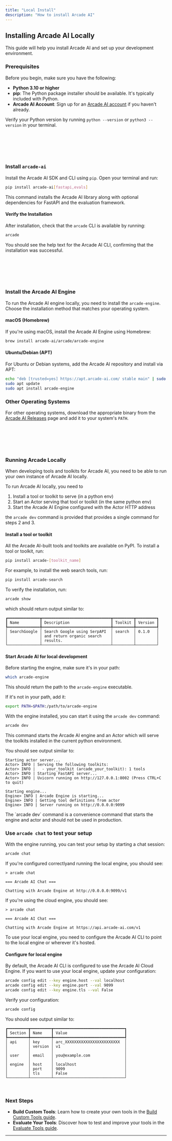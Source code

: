 ```yaml
---
title: "Local Install"
description: "How to install Arcade AI"
---
```


## Installing Arcade AI Locally

This guide will help you install Arcade AI and set up your development
environment.

### Prerequisites

Before you begin, make sure you have the following:

- **Python 3.10 or higher**
- **pip**: The Python package installer should be available. It's typically
  included with Python.
- **Arcade AI Account**: Sign up for an
  [Arcade AI account](https://arcade-ai.com/signup) if you haven't already.

Verify your Python version by running `python --version` or `python3 --version`
in your terminal.

## <br />

<br />

### Install `arcade-ai`

Install the Arcade AI SDK and CLI using `pip`. Open your terminal and run:

```bash
pip install arcade-ai[fastapi,evals]
```

This command installs the Arcade AI library along with optional dependencies for
FastAPI and the evaluation framework.

#### Verify the Installation

After installation, check that the `arcade` CLI is available by running:

```bash
arcade
```

You should see the help text for the Arcade AI CLI, confirming that the
installation was successful.

## <br />

<br />

### Install the Arcade AI Engine

To run the Arcade AI engine locally, you need to install the `arcade-engine`.
Choose the installation method that matches your operating system.

#### macOS (Homebrew)

If you're using macOS, install the Arcade AI Engine using Homebrew:

```bash
brew install arcade-ai/arcade/arcade-engine
```

#### Ubuntu/Debian (APT)

For Ubuntu or Debian systems, add the Arcade AI repository and install via APT:

```bash
echo "deb [trusted=yes] https://apt.arcade-ai.com/ stable main" | sudo tee /etc/apt/sources.list.d/arcade-ai.list
sudo apt update
sudo apt install arcade-engine
```

### Other Operating Systems

For other operating systems, download the appropriate binary from the
[Arcade AI Releases](https://arcade-ai.com/releases) page and add it to your
system's `PATH`.

## <br />

<br />

### Running Arcade Locally

When developing tools and toolkits for Arcade AI, you need to be able to run
your own instance of Arcade AI locally.

To run Arcade AI locally, you need to

1. Install a tool or toolkit to serve (in a python env)
2. Start an Actor serving that tool or toolkit (in the same python env)
3. Start the Arcade AI Engine configured with the Actor HTTP address

the `arcade dev` command is provided that provides a single command for steps 2
and 3.

#### Install a tool or toolkit

All the Arcade AI-built tools and toolkits are available on PyPI. To install a
tool or toolkit, run:

```bash
pip install arcade-[toolkit_name]
```

For example, to install the web search tools, run:

```bash
pip install arcade-search
```

To verify the installation, run:

```bash
arcade show
```

which should return output similar to:

```
┏━━━━━━━━━━━━━━┳━━━━━━━━━━━━━━━━━━━━━━━━━━━━━━┳━━━━━━━━━┳━━━━━━━━━┓
┃ Name         ┃ Description                  ┃ Toolkit ┃ Version ┃
┡━━━━━━━━━━━━━━╇━━━━━━━━━━━━━━━━━━━━━━━━━━━━━━╇━━━━━━━━━╇━━━━━━━━━┩
│ SearchGoogle │ Search Google using SerpAPI  │ search  │ 0.1.0   │
│              │ and return organic search    │         │         │
│              │ results.                     │         │         │
└──────────────┴──────────────────────────────┴─────────┴─────────┘
```

#### Start Arcade AI for local development

Before starting the engine, make sure it's in your path:

```bash
which arcade-engine
```

This should return the path to the `arcade-engine` executable.

If it's not in your path, add it:

```bash
export PATH=$PATH:/path/to/arcade-engine
```

With the engine installed, you can start it using the `arcade dev` command:

```bash
arcade dev
```

This command starts the Arcade AI engine and an Actor which will serve the
toolkits installed in the current python environment.

You should see output similar to:

```
Starting actor server...
Actor> INFO | Serving the following toolkits:
Actor> INFO |   - your_toolkit (arcade_your_toolkit): 1 tools
Actor> INFO | Starting FastAPI server...
Actor> INFO | Uvicorn running on http://127.0.0.1:8002 (Press CTRL+C to quit)

Starting engine...
Engine> INFO | Arcade Engine is starting...
Engine> INFO | Getting tool definitions from actor
Engine> INFO | Server running on http://0.0.0.0:9099
```

<Note>
  The `arcade dev` command is a convenience command that starts the engine and
  actor and should not be used in production.
</Note>

### Use `arcade chat` to test your setup

With the engine running, you can test your setup by starting a chat session:

```bash
arcade chat
```

If you're configured correctlyand running the local engine, you should see:

```
> arcade chat

=== Arcade AI Chat ===

Chatting with Arcade Engine at http://0.0.0.0:9099/v1
```

If you're using the cloud engine, you should see:

```
> arcade chat

=== Arcade AI Chat ===

Chatting with Arcade Engine at https://api.arcade-ai.com/v1
```

To use your local engine, you need to configure the Arcade AI CLI to point to
the local engine or wherever it's hosted.

#### Configure for local engine

By default, the Arcade AI CLI is configured to use the Arcade AI Cloud Engine.
If you want to use your local engine, update your configuration:

```bash
arcade config edit --key engine.host --val localhost
arcade config edit --key engine.port --val 9099
arcade config edit --key engine.tls --val False
```

Verify your configuration:

```bash
arcade config
```

You should see output similar to:

```
┏━━━━━━━━━┳━━━━━━━━━┳━━━━━━━━━━━━━━━━━━━━━━━━━━━━━━━┓
┃ Section ┃ Name    ┃ Value                         ┃
┡━━━━━━━━━╇━━━━━━━━━╇━━━━━━━━━━━━━━━━━━━━━━━━━━━━━━━┩
│ api     │ key     │ arc_XXXXXXXXXXXXXXXXXXXXXXXX  │
│         │ version │ v1                            │
│         │         │                               │
│ user    │ email   │ you@example.com               │
│         │         │                               │
│ engine  │ host    │ localhost                     │
│         │ port    │ 9099                          │
│         │ tls     │ False                         │
└─────────┴─────────┴───────────────────────────────┘
```

<br />

### Next Steps

- **Build Custom Tools**: Learn how to create your own tools in the
  [Build Custom Tools guide](/guides/custom-tools).
- **Evaluate Your Tools**: Discover how to test and improve your tools in the
  [Evaluate Tools guide](/guides/evaltools).

---
